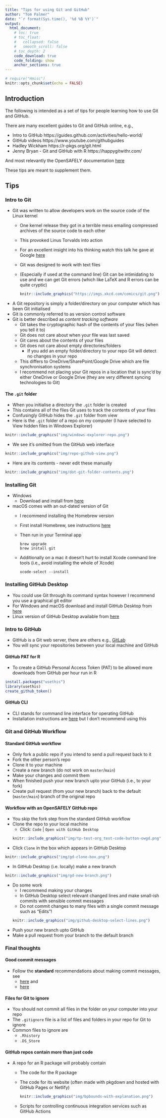 ```yaml
---
title: "Tips for using Git and GitHub"
author: "Tom Palmer"
date: "`r format(Sys.time(), '%d %B %Y')`"
output:
  html_document:
    # toc: true
    # toc_float:
    #   collapsed: false
    #   smooth_scroll: false
    # toc_depth: 2
    code_download: true
    code_folding: show
    anchor_sections: true
---
```


```r
# require("Hmisc")
knitr::opts_chunk$set(echo = FALSE)
```

<!-- `r Hmisc::hidingTOC(levels = 2)` -->

## Introduction

The following is intended as a set of tips for people learning how to use Git and GitHub.

There are many excellent guides to Git and GitHub online, e.g.,

-	Intro to GitHub https://guides.github.com/activities/hello-world/
- GitHub videos https://www.youtube.com/githubguides
- Hadley Wickham https://r-pkgs.org/git.html
- Jenny Bryan - Git and GitHub with R https://happygitwithr.com/

And most relevantly the OpenSAFELY documentation [here](https://docs.opensafely.org/getting-started/)

These tips are meant to supplement them.

## Tips {.tabset .tabset-pills .tabset-fade}

### Intro to Git

- Git was written to allow developers work on the source code of the Linux kernel
  - One kernel release they got in a terrible mess emailing compressed archives of the source code to each other
  - This provoked Linus Torvalds into action
  - For an excellent insight into his thinking watch this talk he gave at Google [here](https://youtu.be/4XpnKHJAok8)  
  - Git was designed to work with text files
  - (Especially if used at the command line) Git can be intimidating to use and we can get Git errors (which like LaTeX and R errors can be quite cryptic)  
    ```r
    knitr::include_graphics("https://imgs.xkcd.com/comics/git.png")
    ```  
- A Git repository is simply a folder/directory on your computer which has been Git initialised
- Git is commonly referred to as version control software
- Git is better described as *content tracking software*
  - Git takes the cryptographic hash of the contents of your files (when you tell it to)
  - Git does not care about when your file was last saved
  - Git cares about the contents of your files
  - Git does not care about empty directories/folders
    - If you add an empty folder/directory to your repo Git will detect no changes in your repo
  - This differs to OneDrive/SharePoint/Google Drive which are file synchronisation systems
  - I recommend not placing your Git repos in a location that is sync'd by either OneDrive or Google Drive (they are very different syncing technologies to Git)

#### The `.git` folder

- When you initialise a directory the `.git` folder is created
- This contains all of the files Git uses to track the contents of your files
- Confusingly GitHub hides the `.git` folder from view 
- Here is the `.git` folder of a repo on my computer (I have selected to View hidden files in Windows Explorer)  
```r
knitr::include_graphics("img/windows-explorer-repo.png")
```  
- We see it's omitted from the GitHub web interface  
```r
knitr::include_graphics("img/repo-github-view.png")
```  
- Here are its contents - never edit these manually  
```r
knitr::include_graphics("img/dot-git-folder-contents.png")
```  

### Installing Git

- Windows
  - Download and install from [here](https://git-scm.com/download/win)
- macOS comes with an out-dated version of Git
  - I recommend installing the Homebrew version 
  - First install Homebrew, see instructions [here](https://brew.sh/)
  - Then run in your Terminal app  
    ```
    brew upgrade
    brew install git
    ```  
  - Additionally on a mac it doesn't hurt to install Xcode command line tools (i.e., avoid installing the whole of Xcode)  
    ```
    xcode-select --install
    ```  

### Installing GitHub Desktop

- You could use Git through its command syntax however I recommend you use a graphical git editor
- For Windows and macOS download and install GitHub Desktop from [here](https://desktop.github.com/)
- Linux version of GitHub Desktop available from [here](https://github.com/shiftkey/desktop/)

### Intro to GitHub

- GitHub is a Git web server, there are others e.g., [GitLab](https://about.gitlab.com/)
- You will sync your repositories between your local machine and GitHub

#### GitHub PAT for R

- To create a GitHub Personal Access Token (PAT) to be allowed more downloads from GitHub per hour run in R  
```r
install.packages("usethis")
library(usethis)
create_github_token()
```

#### GitHub CLI

- CLI stands for command line interface for operating GitHub
- Installation instructions are [here](https://github.com/cli/cli#readme) but I don't recommend using this

### Git and GitHub Workflow

#### Standard GitHub workflow

- Only fork a public repo if you intend to send a pull request back to it
- Fork the other person's repo
- Clone it to your machine
- Create a new branch (do not work on `master`/`main`)
- Make your changes and commit them
- When finished push your new branch upto your GitHub (i.e., to your fork)
- Create pull request (from your new branch) back to the default (`master`/`main`) branch of the original repo

#### Workflow with an OpenSAFELY GitHub repo

- You skip the fork step from the standard GitHub workflow
- Clone the repo to your local machine
  - Click: `Code` | `Open with GitHub Desktop`  
```r
knitr::include_graphics("img/tp-test-org_test-code-button-owgd.png")
```
- Click `Clone` in the box which appears in GitHub Desktop  
```r
knitr::include_graphics("img/gd-clone-box.png")
```
- In GitHub Desktop (i.e. locally) make a new branch  
```r
knitr::include_graphics("img/gd-new-branch.png")
```
- Do some work
  - I recommend making your changes 
  - In GitHub Desktop select relevant changed lines and make small-ish commits with sensible commit messages
  - Do not commit changes to many files with a single commit message such as "Edits"!  
```r
knitr::include_graphics("img/github-desktop-select-lines.png")
```  
- Push your new branch upto GitHub
- Make a pull request from your branch to the default branch

### Final thoughts

#### Good commit messages
- Follow the **standard** recommendations about making commit messages, see
  - [here](https://style.tidyverse.org/gitgithub.html) and
  - [here](https://chris.beams.io/posts/git-commit/)

#### Files for Git to ignore

- You should not commit all files in the folder on your computer into your repo
- The `.gitignore` file is a list of files and folders in your repo for Git to ignore
- Common files to ignore are
  - `.Rhistory`
  - `.DS_Store`

#### GitHub repos contain more than just code
- A repo for an R package will probably contain
  - The code for the R package
  - The code for its website (often made with pkgdown and hosted with GitHub Pages or Netlify)  
    ```r
    knitr::include_graphics("img/bpbounds-with-explanation.png")
    ```  
  - Scripts for controlling continuous integration services such as GitHub Actions
